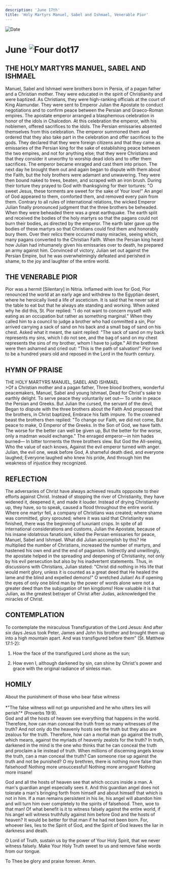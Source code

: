 ```yaml
---
description: 'June 17th'
title: 'Holy Martyrs Manuel, Sabel and Ishmael, Venerable Pior'
---
```


<RunningHead />
<Image src="/title-imprint.png" height={68} width={50} alt="Date" className="title-imprint"/>

# <div id="date">June <Image className="four-dot" src="/four-dot.png" height={15} width={15} alt="Four dot" />17</div>

## THE HOLY MARTYRS MANUEL, SABEL AND ISHMAEL

Manuel, Sabel and Ishmael were brothers born in Persia, of a pagan father and a Christian mother. They were educated in the spirit of Christianity and were baptized. As Christians, they were high-ranking officials at the court of King Alamundar. They were sent to Emperor Julian the Apostate to conduct negotiations and to confirm peace between the Persian and Graeco-Roman empires. The apostate emperor arranged a blasphemous celebration in honor of the idols in Chalcedon. At this celebration the emperor, with his noblemen, offered sacrifices to the idols. The Persian emissaries absented themselves from this celebration. The emperor summoned them and ordered that they also take part in the celebration and offer sacrifices to the gods. They declared that they were foreign citizens and that they came as emissaries of the Persian king for the sake of establishing peace between the two empires, and not for anything else; that they were Christians and that they consider it unworthy to worship dead idols and to offer them sacrifices. The emperor became enraged and cast them into prison. The next day he brought them out and again began to dispute with them about the Faith, but the holy brothers were adamant and unwavering. They were then bound naked to trees, beaten, and scraped with an iron brush. During their torture they prayed to God with thanksgiving for their tortures: "O sweet Jesus, these torments are sweet for the sake of Your love!" An angel of God appeared to them, comforted them, and removed every pain from them. Contrary to all rules of international relations, the wicked Emperor Julian finally pronounced judgment that the three brothers be beheaded. When they were beheaded there was a great earthquake. The earth split and received the bodies of the holy martyrs so that the pagans could not burn their bodies, as directed by the emperor. The earth later gave up the bodies of these martyrs so that Christians could find them and honorably bury them. Over their relics there occurred many miracles, seeing which, many pagans converted to the Christian Faith. When the Persian king heard how Julian had inhumanely given his emissaries over to death, he prepared an army against him. Convinced of victory, Julian set out against the Persian Empire, but he was overwhelmingly defeated and perished in shame, to the joy and laughter of the entire world.

## THE VENERABLE PIOR

Pior was a hermit [Silentary] in Nitria. Inflamed with love for God, Pior renounced the world at an early age and withdrew to the Egyptian desert, where he heroically lived a life of asceticism. It is said that he never sat at the table to eat but that he always ate standing and working. When asked why he did this, St. Pior replied: "I do not want to concern myself with eating as an occupation but rather as something marginal." When they called him to a council to judge a brother who had committed a sin, Pior arrived carrying a sack of sand on his back and a small bag of sand on his chest. Asked what it meant, the saint replied: "The sack of sand on my back represents my sins, which I do not see, and the bag of sand on my chest represents the sins of my brother, whom I have to judge." All the brethren were then ashamed and cried out: "This is the path of salvation!" Pior lived to be a hundred years old and reposed in the Lord in the fourth century.


## HYMN OF PRAISE
<div style={{textAlign:'center', color:'crimson', fontWeight:'bold'}}>
THE HOLY MARTYRS MANUEL, SABEL AND ISHMAEL
</div>
>Of a Christian mother and a pagan father,  
Three blood brothers, wonderful peacemakers,  
Manuel, Sabel and young Ishmael,  
Dead for Christ's sake to earthly delight.  
To serve peace they voluntarily set out—  
To unite in peace the Persian and Greeks.  
But Julian the cursed, the servant of the devil,  
Began to dispute with the three brothers about the Faith  
And proposed that the brothers, in Christ baptized,  
Embrace his faith impure.  
To the crowned beast the brothers then replied:  
"To change our Faith, we did not come,  
But peace to make, O Emperor of the Greeks.  
In the Son of God, we have faith.  
The worse for the better can well be given up,  
But the better for the worse, only a madman would exchange."  
The enraged emperor—in him hades burned—  
In bitter torments the three brothers slew.  
But God the All-seeing, Who the value of each knows,  
Against the evil emperor turned with anger.  
Julian, the evil one, weak before God,  
A shameful death died, and everyone laughed;  
Everyone laughed who knew his pride,  
And through him the weakness of injustice they recognized.  

## REFLECTION

The adversaries of Christ have always achieved results oppposite to their efforts against Christ. Instead of stopping the river of Christianity, they have widened it, deepened it, and made it louder. Instead of drying Christianity up, they have, so to speak, caused a flood throughout the entire world. Where one martyr fell, a company of Christians was created; where shame was committed, glory sprouted; where it was said that Christianity was finished, there was the beginning of luxuriant crops. In spite of all international considerations and customs, Julian the Apostate, because of his insane idolatrous fanaticism, killed the Persian emissaries for peace, Manuel, Sabel and Ishmael. What did Julian accomplish by this? He multiplied the number of Christians, increased the number of martyrs, and hastened his own end and the end of paganism. Indirectly and unwillingly, the apostate helped in the spreading and deepening of Christianity, not only by his evil persecution but also by his inadvertent statements. Thus, in discussions with Christians, Julian stated: "Christ did nothing in His life that would merit glory, unless it is counted as a great deed that He healed the lame and the blind and expelled demons!" O wretched Julian! As if opening the eyes of only one blind man by the power of words alone were not a greater deed than the subjugation of ten kingdoms! How valuable it is that Julian, as the greatest betrayer of Christ after Judas, acknowledged the miracles of Christ.

## CONTEMPLATION

To contemplate the miraculous Transfiguration of the Lord Jesus: And after six days Jesus took Peter, James and John his brother and brought them up into a high mountain apart. And was transfigured before them" (St. Matthew 17:1-2):

1. How the face of the transfigured Lord shone as the sun;

2. How even I, although darkened by sin, can shine by Christ's power and grace with the original radiance of sinless man.


## HOMILY
<div style={{textAlign:'center', color:'crimson', fontWeight:'bold'}}>
About the punishment of those who bear false witness
</div>
<br />
<div style={{textAlign:'right'}}>
*"The false witness will not go unpunished and he who utters lies will perish"* (Proverbs 19:9).
</div>
God and all the hosts of heaven see everything that happens in the world. Therefore, how can man conceal the truth from so many witnesses of the truth? And not only do the heavenly hosts see the truth but they also are zealous for the truth. Therefore, how can a mortal man go against the truth, which means, against the myriads of heavenly zealots for the truth? In truth, darkened in the mind is the one who thinks that he can conceal the truth and proclaim a lie instead of truth. When millions of discerning angels know the truth, can a man conceal the truth? Can someone rise up against the truth and not be punished? O my brethren, there is nothing more false than falsehood! Nothing more unsuccessful! Nothing more arrogant! Nothing more insane!

God and all the hosts of heaven see that which occurs inside a man. A man's guardian angel especially sees it. And this guardian angel does not tolerate a man's bringing forth from himself and about himself that which is not in him. If a man remains persistent in his lie, his angel will abandon him and will turn him over completely to the spirits of falsehood. Then, woe to that man! Of what benefit is it to witness falsely against the entire world, if his angel will witness truthfully against him before God and the hosts of heaven? It would be better for that man if he had not been born. For, whoever lies, lies to the Spirit of God, and the Spirit of God leaves the liar in darkness and death.

O Lord of Truth, sustain us by the power of Your Holy Spirit, that we never witness falsely. Make Your Holy Truth sweet to us and remove false words from our tongue.

To Thee be glory and praise forever. Amen.